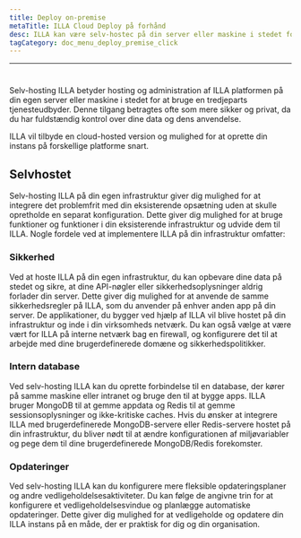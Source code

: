 ```yaml
---
title: Deploy on-premise
metaTitle: ILLA Cloud Deploy på forhånd
desc: ILLA kan være selv-hostec på din server eller maskine i stedet for at bruge en tredjeparts tjenesteudbyder
tagCategory: doc_menu_deploy_premise_click
---
```


* * *

# <Heading hidden>Deploy on premise</Heading>

Selv-hosting ILLA betyder hosting og administration af ILLA platformen på din egen server eller maskine i stedet for at bruge en tredjeparts tjenesteudbyder. Denne tilgang betragtes ofte som mere sikker og privat, da du har fuldstændig kontrol over dine data og dens anvendelse.

ILLA vil tilbyde en cloud-hosted version og mulighed for at oprette din instans på forskellige platforme snart.

## Selvhostet

Selv-hosting ILLA på din egen infrastruktur giver dig mulighed for at integrere det problemfrit med din eksisterende opsætning uden at skulle opretholde en separat konfiguration. Dette giver dig mulighed for at bruge funktioner og funktioner i din eksisterende infrastruktur og udvide dem til ILLA. Nogle fordele ved at implementere ILLA på din infrastruktur omfatter:

### Sikkerhed

Ved at hoste ILLA på din egen infrastruktur, du kan opbevare dine data på stedet og sikre, at dine API-nøgler eller sikkerhedsoplysninger aldrig forlader din server. Dette giver dig mulighed for at anvende de samme sikkerhedsregler på ILLA, som du anvender på enhver anden app på din server. De applikationer, du bygger ved hjælp af ILLA vil blive hostet på din infrastruktur og inde i din virksomheds netværk. Du kan også vælge at være vært for ILLA på interne netværk bag en firewall, og konfigurere det til at arbejde med dine brugerdefinerede domæne og sikkerhedspolitikker.

### Intern database

Ved selv-hosting ILLA kan du oprette forbindelse til en database, der kører på samme maskine eller intranet og bruge den til at bygge apps. ILLA bruger MongoDB til at gemme appdata og Redis til at gemme sessionsoplysninger og ikke-kritiske caches. Hvis du ønsker at integrere ILLA med brugerdefinerede MongoDB-servere eller Redis-servere hostet på din infrastruktur, du bliver nødt til at ændre konfigurationen af miljøvariabler og pege dem til dine brugerdefinerede MongoDB/Redis forekomster.

### Opdateringer

Ved selv-hosting ILLA kan du konfigurere mere fleksible opdateringsplaner og andre vedligeholdelsesaktiviteter. Du kan følge de angivne trin for at konfigurere et vedligeholdelsesvindue og planlægge automatiske opdateringer. Dette giver dig mulighed for at vedligeholde og opdatere din ILLA instans på en måde, der er praktisk for dig og din organisation.
